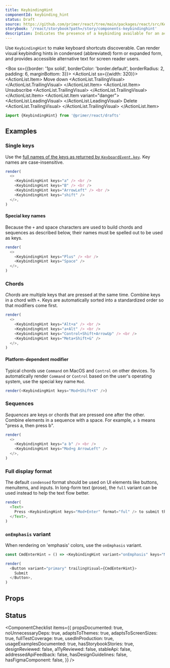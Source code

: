 ```yaml
---
title: KeybindingHint
componentId: keybinding_hint
status: Draft
source: https://github.com/primer/react/tree/main/packages/react/src/KeybindingHint
storybook: '/react/storybook?path=/story/components-keybindinghint'
description: Indicates the presence of a keybinding available for an action.
---
```



Use `KeybindingHint` to make keyboard shortcuts discoverable. Can render visual keybinding hints in condensed (abbreviated) form or expanded form, and provides accessible alternative text for screen reader users.

<Box sx={{border: '1px solid', borderColor: 'border.default', borderRadius: 2, padding: 6, marginBottom: 3}}>
  <ActionList sx={{width: 320}}>
    <ActionList.Item>
      Move down
      <ActionList.TrailingVisual>
        <KeybindingHint keys="Mod+ArrowDown" />
      </ActionList.TrailingVisual>
    </ActionList.Item>
    <ActionList.Item>
      Unsubscribe
      <ActionList.TrailingVisual>
        <KeybindingHint keys="i j" />
      </ActionList.TrailingVisual>
    </ActionList.Item>
    <ActionList.Item variant="danger">
      <ActionList.LeadingVisual>
        <TrashIcon />
      </ActionList.LeadingVisual>
      Delete
      <ActionList.TrailingVisual>
        <KeybindingHint keys="Mod+Shift+Delete" />
      </ActionList.TrailingVisual>
    </ActionList.Item>
  </ActionList>
</Box>

```js
import {KeybindingHint} from '@primer/react/drafts'
```

## Examples

### Single keys

Use the [full names of the keys as returned by `KeyboardEvent.key`](https://developer.mozilla.org/en-US/docs/Web/API/UI_Events/Keyboard_event_key_values). Key names are case-insensitive.

```javascript live noinline
render(
  <>
    <KeybindingHint keys="a" /> <br />
    <KeybindingHint keys="B" /> <br />
    <KeybindingHint keys="ArrowLeft" /> <br />
    <KeybindingHint keys="shift" />
  </>,
)
```

#### Special key names

Because the `+` and space characters are used to build chords and sequences as described below, their names must be spelled out to be used as keys.

```javascript live noinline
render(
  <>
    <KeybindingHint keys="Plus" /> <br />
    <KeybindingHint keys="Space" />
  </>,
)
```

### Chords

_Chords_ are multiple keys that are pressed at the same time. Combine keys in a chord with `+`. Keys are automatically sorted into a standardized order so that modifiers come first.

```javascript live noinline
render(
  <>
    <KeybindingHint keys="Alt+a" /> <br />
    <KeybindingHint keys="a+Alt" /> <br />
    <KeybindingHint keys="Control+Shift+ArrowUp" /> <br />
    <KeybindingHint keys="Meta+Shift+&" />
  </>,
)
```

#### Platform-dependent modifier

Typical chords use `Command` on MacOS and `Control` on other devices. To automatically render `Command` or `Control` based on the user's operating system, use the special key name `Mod`.

```javascript live noinline
render(<KeybindingHint keys="Mod+Shift+X" />)
```

### Sequences

_Sequences_ are keys or chords that are pressed one after the other. Combine elements in a sequence with a space. For example, `a b` means "press a, then press b".

```javascript live noinline
render(
  <>
    <KeybindingHint keys="a b" /> <br />
    <KeybindingHint keys="Mod+g ArrowLeft" />
  </>,
)
```

### Full display format

The default `condensed` format should be used on UI elements like buttons, menuitems, and inputs. In long-form text (prose), the `full` variant can be used instead to help the text flow better.

```javascript live noinline
render(
  <Text>
    Press <KeybindingHint keys="Mod+Enter" format="ful" /> to submit the form.
  </Text>,
)
```

### `onEmphasis` variant

When rendering on 'emphasis' colors, use the `onEmphasis` variant.

```javascript live noinline
const CmdEnterHint = () => <KeybindingHint variant="onEmphasis" keys="Mod+Enter" />

render(
  <Button variant="primary" trailingVisual={CmdEnterHint}>
    Submit
  </Button>,
)
```

## Props

<ComponentProps data={data} />

## Status

<ComponentChecklist
  items={{
    propsDocumented: true,
    noUnnecessaryDeps: true,
    adaptsToThemes: true,
    adaptsToScreenSizes: true,
    fullTestCoverage: true,
    usedInProduction: true,
    usageExamplesDocumented: true,
    hasStorybookStories: true,
    designReviewed: false,
    a11yReviewed: false,
    stableApi: false,
    addressedApiFeedback: false,
    hasDesignGuidelines: false,
    hasFigmaComponent: false,
  }}
/>
